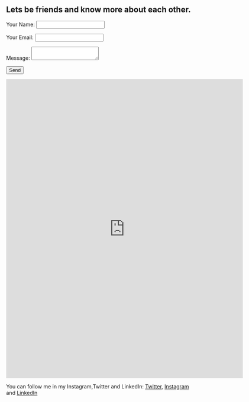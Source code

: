 ## Lets be friends and know more about each other.

<form name="contact" method="POST" data-netlify="true">
  <p>
    <label>Your Name: <input type="text" name="name" /></label>   
  </p>
  <p>
    <label>Your Email: <input type="email" name="email" /></label>
  </p>
  <p>
    <label>Message: <textarea name="message"></textarea></label>
  </p>
  <p>
    <button type="submit">Send</button>
  </p>
</form>
<iframe src="https://docs.google.com/forms/d/e/1FAIpQLSdUJgtFKuPK8Ekg1SZuiFfv3X0UkklYoTw07hFaiIDHOTJ0Kg/viewform?embedded=true" width="640" height="809" frameborder="0" marginheight="0" marginwidth="0">Loading…</iframe>

You can follow me in my Instagram,Twitter and LinkedIn: [Twitter](https://twitter.com/AjalRc), [Instagram](https://www.instagram.com/ajalrc123/?hl=en) and [LinkedIn](https://www.linkedin.com/in/ajal-rc-43032a196/)

